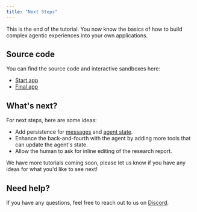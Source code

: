 ```yaml
---
title: "Next Steps"
---
```


This is the end of the tutorial. You now know the basics of how to build complex agentic experiences into your own applications.

## Source code

You can find the source code and interactive sandboxes here:
- [Start app](https://github.com/CopilotKit/open-research-ANA/tree/tutorial-start)
- [Final app](https://github.com/CopilotKit/open-research-ANA/tree/main)

## What's next?

For next steps, here are some ideas:

- Add persistence for [messages](/coagents/persistence/loading-message-history) and [agent state](/coagents/persistence/loading-agent-state).
- Enhance the back-and-fourth with the agent by adding more tools that can update the agent's state.
- Allow the human to ask for inline editing of the research report.

We have more tutorials coming soon, please let us know if you have any ideas for what you'd like to see next!

## Need help?

If you have any questions, feel free to reach out to us on [Discord](https://discord.gg/6dffbvGU3D).
